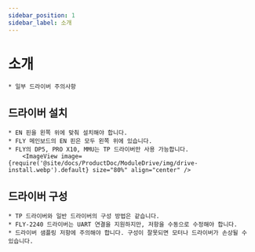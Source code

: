 ```yaml
---
sidebar_position: 1
sidebar_label: 소개
---
```


# 소개

    * 일부 드라이버 주의사항


## 드라이버 설치

    * EN 핀을 왼쪽 위에 맞춰 설치해야 합니다.
    * FLY 메인보드의 EN 핀은 모두 왼쪽 위에 있습니다.
    * FLY의 DP5, PRO X10, MMU는 TP 드라이버만 사용 가능합니다.
        <ImageView image={require('@site/docs/ProductDoc/ModuleDrive/img/drive-install.webp').default} size="80%" align="center" />

## 드라이버 구성

    * TP 드라이버와 일반 드라이버의 구성 방법은 같습니다.
    * FLY-2240 드라이버는 UART 연결을 지원하지만, 저항을 수동으로 수정해야 합니다.
    * 드라이버 샘플링 저항에 주의해야 합니다. 구성이 잘못되면 모터나 드라이버가 손상될 수 있습니다.